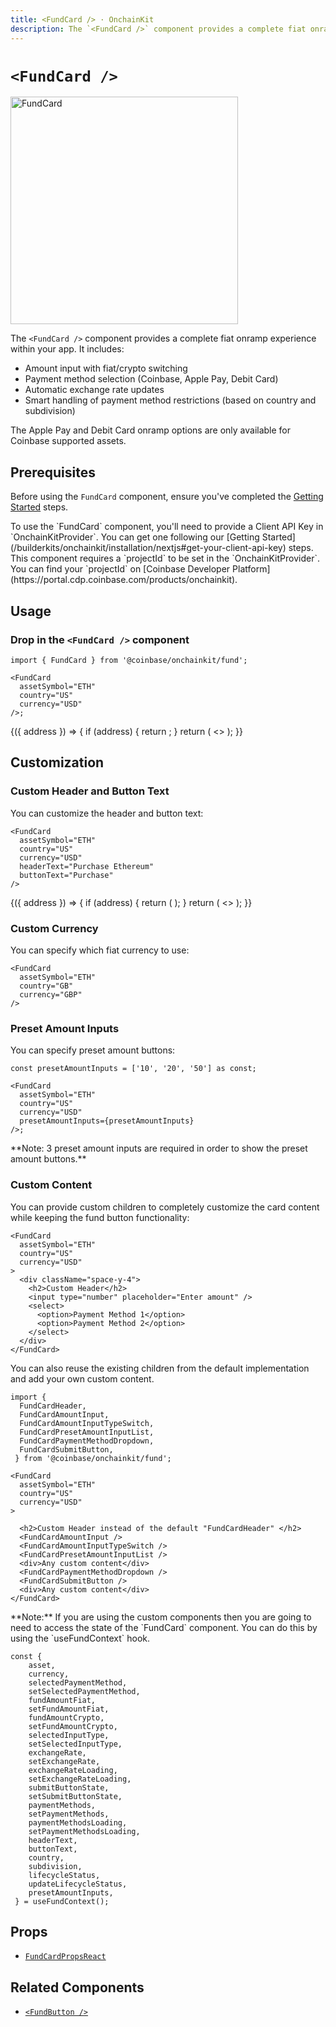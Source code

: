 ```yaml
---
title: <FundCard /> · OnchainKit
description: The `<FundCard />` component provides a complete fiat onramp experience with amount input, currency switching, and payment method selection.
---
```



# `<FundCard />`

<img alt="FundCard"
  src="/images/onchainkit/fund-card.gif"
  height="364"/>

The `<FundCard />` component provides a complete fiat onramp experience within your app. It includes:

- Amount input with fiat/crypto switching
- Payment method selection (Coinbase, Apple Pay, Debit Card)
- Automatic exchange rate updates
- Smart handling of payment method restrictions (based on country and subdivision)

<Note>
The Apple Pay and Debit Card onramp options are only available for Coinbase supported assets.  
</Note>


## Prerequisites

Before using the `FundCard` component, ensure you've completed the [Getting Started](/builderkits/onchainkit/installation/nextjs#get-your-client-api-key) steps.

<Tip>
To use the `FundCard` component, you'll need to provide a Client API Key in `OnchainKitProvider`. You can get one following our [Getting Started](/builderkits/onchainkit/installation/nextjs#get-your-client-api-key) steps.
</Tip>


<Note>
This component requires a `projectId` to be set in the `OnchainKitProvider`. You can find your `projectId` on [Coinbase Developer Platform](https://portal.cdp.coinbase.com/products/onchainkit).
</Note>


## Usage

### Drop in the `<FundCard />` component

```tsx
import { FundCard } from '@coinbase/onchainkit/fund';

<FundCard
  assetSymbol="ETH"
  country="US"
  currency="USD"
/>;
```

<App>
  <FundWrapper>
    {({ address }) => {
      if (address) {
        return <FundCard assetSymbol="ETH" country="US" currency="USD" />;
      }
      return (
        <>
          <Wallet>
            <ConnectWallet>
              <Avatar className="h-6 w-6" />
              <Name />
            </ConnectWallet>
          </Wallet>
        </>
      );
    }}
  </FundWrapper>
</App>

## Customization

### Custom Header and Button Text

You can customize the header and button text:

```tsx
<FundCard
  assetSymbol="ETH"
  country="US"
  currency="USD"
  headerText="Purchase Ethereum"
  buttonText="Purchase"
/>
```

<App>
  <FundWrapper>
    {({ address }) => {
      if (address) {
        return (
          <FundCard
            assetSymbol="ETH"
            country="US"
            currency="USD"
            headerText="Purchase Ethereum"
            buttonText="Purchase"
          />
        );
      }
      return (
        <>
          <Wallet>
            <ConnectWallet>
              <Avatar className="h-6 w-6" />
              <Name />
            </ConnectWallet>
          </Wallet>
        </>
      );
    }}
  </FundWrapper>
</App>

### Custom Currency

You can specify which fiat currency to use:

```tsx
<FundCard
  assetSymbol="ETH"
  country="GB"
  currency="GBP"
/>
```

### Preset Amount Inputs

You can specify preset amount buttons:

```tsx
const presetAmountInputs = ['10', '20', '50'] as const;

<FundCard
  assetSymbol="ETH"
  country="US"
  currency="USD"
  presetAmountInputs={presetAmountInputs}
/>;
```

<Note>
**Note: 3 preset amount inputs are required in order to show the preset amount buttons.**
</Note>


### Custom Content

You can provide custom children to completely customize the card content while keeping the fund button functionality:

```tsx
<FundCard
  assetSymbol="ETH"
  country="US"
  currency="USD"
>
  <div className="space-y-4">
    <h2>Custom Header</h2>
    <input type="number" placeholder="Enter amount" />
    <select>
      <option>Payment Method 1</option>
      <option>Payment Method 2</option>
    </select>
  </div>
</FundCard>
```

You can also reuse the existing children from the default implementation and add your own custom content.

```tsx
import {
  FundCardHeader,
  FundCardAmountInput,
  FundCardAmountInputTypeSwitch,
  FundCardPresetAmountInputList,
  FundCardPaymentMethodDropdown,
  FundCardSubmitButton,
 } from '@coinbase/onchainkit/fund';

<FundCard
  assetSymbol="ETH"
  country="US"
  currency="USD"
>

  <h2>Custom Header instead of the default "FundCardHeader" </h2>
  <FundCardAmountInput />
  <FundCardAmountInputTypeSwitch />
  <FundCardPresetAmountInputList />
  <div>Any custom content</div>
  <FundCardPaymentMethodDropdown />
  <FundCardSubmitButton />
  <div>Any custom content</div>
</FundCard>
```

<Note>
**Note:** If you are using the custom components then you are going to need to access the state of the `FundCard` component. You can do this by using the `useFundContext` hook.
</Note>


```tsx
const {
    asset,
    currency,
    selectedPaymentMethod,
    setSelectedPaymentMethod,
    fundAmountFiat,
    setFundAmountFiat,
    fundAmountCrypto,
    setFundAmountCrypto,
    selectedInputType,
    setSelectedInputType,
    exchangeRate,
    setExchangeRate,
    exchangeRateLoading,
    setExchangeRateLoading,
    submitButtonState,
    setSubmitButtonState,
    paymentMethods,
    setPaymentMethods,
    paymentMethodsLoading,
    setPaymentMethodsLoading,
    headerText,
    buttonText,
    country,
    subdivision,
    lifecycleStatus,
    updateLifecycleStatus,
    presetAmountInputs,
 } = useFundContext();
```

## Props

- [`FundCardPropsReact`](/builderkits/onchainkit/fund/types#fundcardpropsreact)

## Related Components

- [`<FundButton />`](/builderkits/onchainkit/fund/fund-button)
